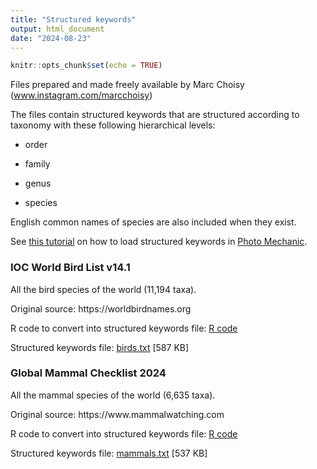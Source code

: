 ```yaml
---
title: "Structured keywords"
output: html_document
date: "2024-08-23"
---
```


```r
knitr::opts_chunk$set(echo = TRUE)
```

Files prepared and made freely available by Marc Choisy ([www.instagram.com/marcchoisy](https://www.instagram.com/marcchoisy))

The files contain structured keywords that are structured according to taxonomy with
these following hierarchical levels:

* order

* family

* genus

* species
      
English common names of species are also included when they exist.

See [this tutorial](https://youtu.be/PPiVhkbK_5Q?si=WvrxoGaQuXavdinS) on how to load structured keywords in [Photo Mechanic](https://home.camerabits.com).

### IOC World Bird List v14.1

All the bird species of the world (11,194 taxa).

Original source: https://worldbirdnames.org

R code to convert into structured keywords file: [R code](https://choisy.github.io/life_structured_keywords/birds.R)

Structured keywords file: <a href="https://choisy.github.io/life_structured_keywords/birds.txt" download>birds.txt</a> [587 KB]

### Global Mammal Checklist 2024

All the mammal species of the world (6,635 taxa).

Original source: https://www.mammalwatching.com

R code to convert into structured keywords file: [R code](https://choisy.github.io/life_structured_keywords/mammals.R)

Structured keywords file: <a href="https://choisy.github.io/life_structured_keywords/mammals.txt" download>mammals.txt</a> [537 KB]





